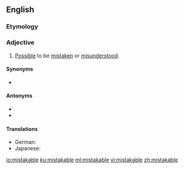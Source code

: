 ==English==

===Etymology===
{{suffix|mistake|able|lang=en}}

===Adjective===
{{en-adj}}

# [[possible|Possible]] to be [[mistake]]n or [[misunderstood]].

====Synonyms====
* {{l|en|confusing}}

====Antonyms====
* {{l|en|distinct}}
* {{l|en|clear}}

====Translations====
{{trans-top|possible to be mistaken or misunderstood}}
* German: {{t+|de|missverständlich}}
* Japanese: {{t|ja|紛らわしい|tr=まぎらわしい, magirawashii|sc=Jpan}}
{{trans-bottom}}

[[io:mistakable]]
[[ku:mistakable]]
[[ml:mistakable]]
[[vi:mistakable]]
[[zh:mistakable]]